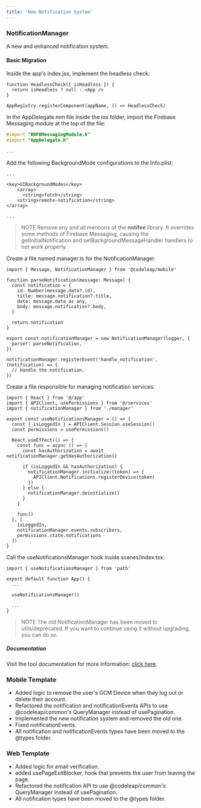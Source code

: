 ```yaml
---
title: 'New Notification System'
---
```


### NotificationManager

A new and enhanced notification system.

#### Basic Migration

Inside the app's index.jsx, implement the headless check:

```tsx
function HeadlessCheck({ isHeadless }) {
  return isHeadless ? null : <App />
}

AppRegistry.registerComponent(appName, () => HeadlessCheck)
```

In the AppDelegate.mm file inside the ios folder, import the Firebase Messaging module at the top of the file:

```mm
#import "RNFBMessagingModule.h"
#import "AppDelegate.h"

...
```

Add the following BackgroundMode configurations to the Info.plist:

```plist
...

<key>UIBackgroundModes</key>
	<array>
	  <string>fetch</string>
	<string>remote-notification</string>
</array>

...
```

> NOTE Remove any and all mentions of the **notifee** library. It overrides some methods
> of Firebase Messaging, causing the getInitialNotification and setBackgroundMessageHandler
> handlers to not work properly.

Create a file named manager.ts for the NotificationManager.

```tsx
import { Message, NotificationManager } from '@codeleap/mobile'

function parseNotification(message: Message) {
  const notification = {
    id: Number(message.data?.id),
    title: message.notification?.title,
    data: message.data as any,
    body: message.notification?.body,
  }

  return notification
}

export const notificationManager = new NotificationManager(logger, {
  parser: parseNotification,
})

notificationManager.registerEvent('handle_notification', (notification) => {
  // Handle the notification.
})
```

Create a file responsible for managing notification services.

```tsx
import { React } from '@/app'
import { APIClient, usePermissions } from '@/services'
import { notificationManager } from './manager'

export const useNotificationsManager = () => {
  const { isLoggedIn } = APIClient.Session.useSession()
  const permissions = usePermissions()

  React.useEffect(() => {
    const func = async () => {
      const hasAuthorization = await notificationManager.getHasAuthorization()

      if (isLoggedIn && hasAuthorization) {
        notificationManager.initialize((token) => {
          APIClient.Notifications.registerDevice(token)
        })
      } else {
        notificationManager.deinitialize()
      }
    }

    func()
  }, [
    isLoggedIn,
    notificationManager.events.subscribers,
    permissions.state.notifications
  ])
}
```

Call the useNotificationsManager hook inside scenes/index.tsx.

```tsx
import { useNotificationsManager } from 'path'

export default function App() {
  ...

  useNotificationsManager()

  ...
}
```

> NOTE The old NotificationManager has been moved to utils/deprecated. If you want to continue using it without upgrading, you can do so.

##### Documentation

Visit the tool documentation for more information: [click here](http://docs.codeleap.co.uk/mobile/notifications/notification_manager/).

### Mobile Template

- Added logic to remove the user's GCM Device when they log out or delete their account.
- Refactored the notification and notificationEvents APIs to use @codeleap/common's QueryManager instead of usePagination.
- Implemented the new notification system and removed the old one.
- Fixed notificationEvents.
- All notification and notificationEvents types have been moved to the @types folder.

### Web Template

- Added logic for email verification.
- added usePageExitBlocker, hook that prevents the user from leaving the page.
- Refactored the notification API to use @codeleap/common's QueryManager instead of usePagination.
- All notification types have been moved to the @types folder.
